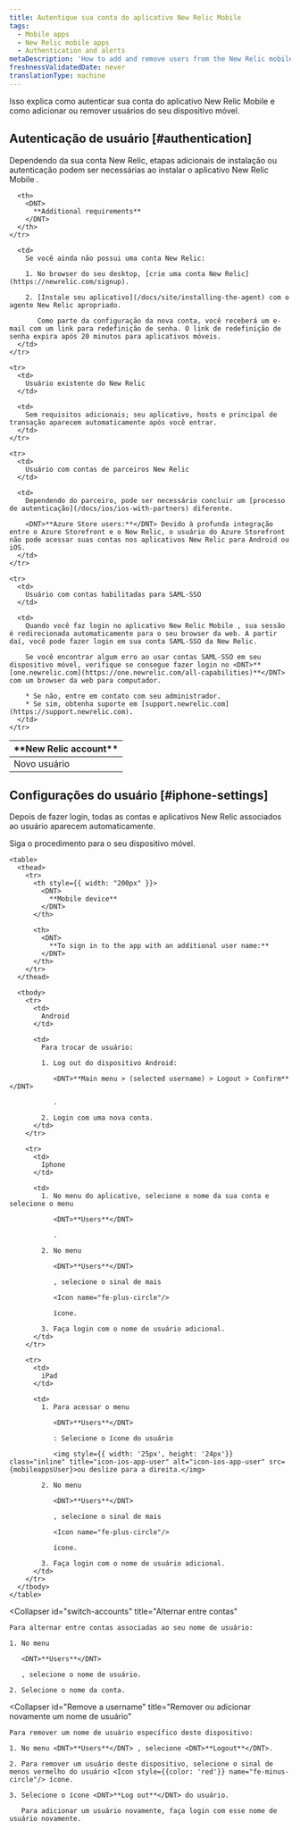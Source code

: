 ```yaml
---
title: Autentique sua conta do aplicativo New Relic Mobile
tags:
  - Mobile apps
  - New Relic mobile apps
  - Authentication and alerts
metaDescription: 'How to add and remove users from the New Relic mobile app, and what they need to do to authenticate.'
freshnessValidatedDate: never
translationType: machine
---
```



Isso explica como autenticar sua conta do aplicativo New Relic Mobile e como adicionar ou remover usuários do seu dispositivo móvel.

## Autenticação de usuário [#authentication]

Dependendo da sua conta New Relic, etapas adicionais de instalação ou autenticação podem ser necessárias ao instalar o aplicativo New Relic Mobile .

<table>
  <thead>
    <tr>
      <th width={200}>
        <DNT>
          **New Relic account**
        </DNT>
      </th>

      <th>
        <DNT>
          **Additional requirements**
        </DNT>
      </th>
    </tr>
  </thead>

  <tbody>
    <tr>
      <td>
        Novo usuário
      </td>

      <td>
        Se você ainda não possui uma conta New Relic:

        1. No browser do seu desktop, [crie uma conta New Relic](https://newrelic.com/signup).

        2. [Instale seu aplicativo](/docs/site/installing-the-agent) com o agente New Relic apropriado.

           Como parte da configuração da nova conta, você receberá um e-mail com um link para redefinição de senha. O link de redefinição de senha expira após 20 minutos para aplicativos móveis.
      </td>
    </tr>

    <tr>
      <td>
        Usuário existente do New Relic
      </td>

      <td>
        Sem requisitos adicionais; seu aplicativo, hosts e principal de transação aparecem automaticamente após você entrar.
      </td>
    </tr>

    <tr>
      <td>
        Usuário com contas de parceiros New Relic
      </td>

      <td>
        Dependendo do parceiro, pode ser necessário concluir um [processo de autenticação](/docs/ios/ios-with-partners) diferente.

        <DNT>**Azure Store users:**</DNT> Devido à profunda integração entre o Azure Storefront e o New Relic, o usuário do Azure Storefront não pode acessar suas contas nos aplicativos New Relic para Android ou iOS.
      </td>
    </tr>

    <tr>
      <td>
        Usuário com contas habilitadas para SAML-SSO
      </td>

      <td>
        Quando você faz login no aplicativo New Relic Mobile , sua sessão é redirecionada automaticamente para o seu browser da web. A partir daí, você pode fazer login em sua conta SAML-SSO da New Relic.

        Se você encontrar algum erro ao usar contas SAML-SSO em seu dispositivo móvel, verifique se consegue fazer login no <DNT>**[one.newrelic.com](https://one.newrelic.com/all-capabilities)**</DNT> com um browser da web para computador.

        * Se não, entre em contato com seu administrador.
        * Se sim, obtenha suporte em [support.newrelic.com](https://support.newrelic.com).
      </td>
    </tr>
  </tbody>
</table>

## Configurações do usuário [#iphone-settings]

Depois de fazer login, todas as contas e aplicativos New Relic associados ao usuário aparecem automaticamente.

<CollapserGroup>
  <Collapser
    id="additional-username"
    title="Faça login com nome de usuário adicional"
  >
    Siga o procedimento para o seu dispositivo móvel.

    <table>
      <thead>
        <tr>
          <th style={{ width: "200px" }}>
            <DNT>
              **Mobile device**
            </DNT>
          </th>

          <th>
            <DNT>
              **To sign in to the app with an additional user name:**
            </DNT>
          </th>
        </tr>
      </thead>

      <tbody>
        <tr>
          <td>
            Android
          </td>

          <td>
            Para trocar de usuário:

            1. Log out do dispositivo Android:

               <DNT>**Main menu > (selected username) > Logout > Confirm**</DNT>

               .

            2. Login com uma nova conta.
          </td>
        </tr>

        <tr>
          <td>
            Iphone
          </td>

          <td>
            1. No menu do aplicativo, selecione o nome da sua conta e selecione o menu

               <DNT>**Users**</DNT>

               .

            2. No menu

               <DNT>**Users**</DNT>

               , selecione o sinal de mais

               <Icon name="fe-plus-circle"/>

               ícone.

            3. Faça login com o nome de usuário adicional.
          </td>
        </tr>

        <tr>
          <td>
            iPad
          </td>

          <td>
            1. Para acessar o menu

               <DNT>**Users**</DNT>

               : Selecione o ícone do usuário

               <img style={{ width: '25px', height: '24px'}} class="inline" title="icon-ios-app-user" alt="icon-ios-app-user" src={mobileappsUser}>ou deslize para a direita.</img>

            2. No menu

               <DNT>**Users**</DNT>

               , selecione o sinal de mais

               <Icon name="fe-plus-circle"/>

               ícone.

            3. Faça login com o nome de usuário adicional.
          </td>
        </tr>
      </tbody>
    </table>
  </Collapser>

  <Collapser
    id="switch-accounts"
    title="Alternar entre contas"
  >
    Para alternar entre contas associadas ao seu nome de usuário:

    1. No menu

       <DNT>**Users**</DNT>

       , selecione o nome de usuário.

    2. Selecione o nome da conta.
  </Collapser>

  <Collapser
    id="Remove a username"
    title="Remover ou adicionar novamente um nome de usuário"
  >
    Para remover um nome de usuário específico deste dispositivo:

    1. No menu <DNT>**Users**</DNT> , selecione <DNT>**Logout**</DNT>.

    2. Para remover um usuário deste dispositivo, selecione o sinal de menos vermelho do usuário <Icon style={{color: 'red'}} name="fe-minus-circle"/> ícone.

    3. Selecione o ícone <DNT>**Log out**</DNT> do usuário.

       Para adicionar um usuário novamente, faça login com esse nome de usuário novamente.
  </Collapser>
</CollapserGroup>